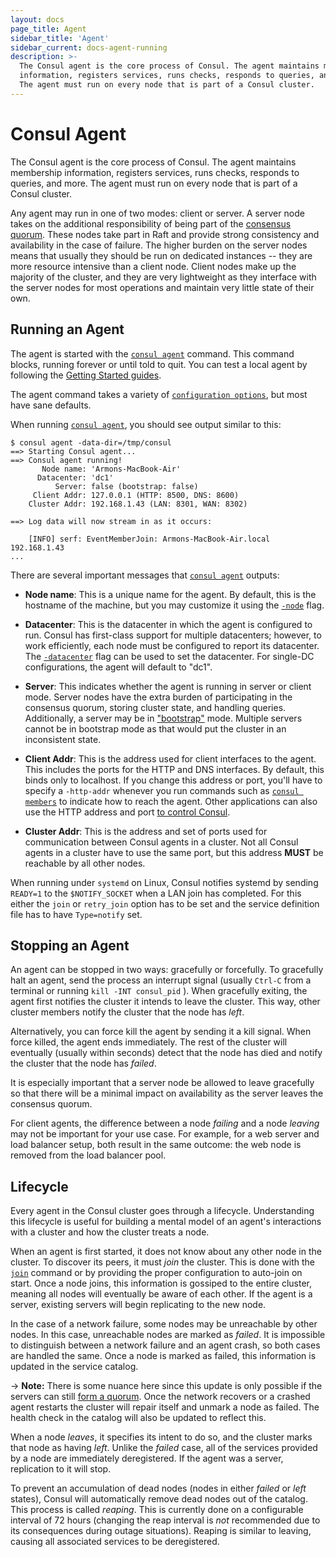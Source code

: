 ```yaml
---
layout: docs
page_title: Agent
sidebar_title: 'Agent'
sidebar_current: docs-agent-running
description: >-
  The Consul agent is the core process of Consul. The agent maintains membership
  information, registers services, runs checks, responds to queries, and more.
  The agent must run on every node that is part of a Consul cluster.
---
```


# Consul Agent

The Consul agent is the core process of Consul. The agent maintains membership
information, registers services, runs checks, responds to queries,
and more. The agent must run on every node that is part of a Consul cluster.

Any agent may run in one of two modes: client or server. A server
node takes on the additional responsibility of being part of the [consensus quorum](/docs/internals/consensus.html).
These nodes take part in Raft and provide strong consistency and availability in
the case of failure. The higher burden on the server nodes means that usually they
should be run on dedicated instances -- they are more resource intensive than a client
node. Client nodes make up the majority of the cluster, and they are very lightweight
as they interface with the server nodes for most operations and maintain very little state
of their own.

## Running an Agent

The agent is started with the [`consul agent`](/docs/commands/agent.html) command. This
command blocks, running forever or until told to quit. You can test a local agent by following the [Getting Started guides](https://learn.hashicorp.com/consul/getting-started/install?utm_source=consul.io&utm_medium=docs).

The agent command takes a variety
of [`configuration options`](/docs/agent/options.html#command-line-options), but most have sane defaults.

When running [`consul agent`](/docs/commands/agent.html), you should see output similar to this:

```text
$ consul agent -data-dir=/tmp/consul
==> Starting Consul agent...
==> Consul agent running!
       Node name: 'Armons-MacBook-Air'
      Datacenter: 'dc1'
          Server: false (bootstrap: false)
     Client Addr: 127.0.0.1 (HTTP: 8500, DNS: 8600)
    Cluster Addr: 192.168.1.43 (LAN: 8301, WAN: 8302)

==> Log data will now stream in as it occurs:

    [INFO] serf: EventMemberJoin: Armons-MacBook-Air.local 192.168.1.43
...
```

There are several important messages that [`consul agent`](/docs/commands/agent.html) outputs:

- **Node name**: This is a unique name for the agent. By default, this
  is the hostname of the machine, but you may customize it using the
  [`-node`](/docs/agent/options.html#_node) flag.

- **Datacenter**: This is the datacenter in which the agent is configured to run.
  Consul has first-class support for multiple datacenters; however, to work efficiently,
  each node must be configured to report its datacenter. The [`-datacenter`](/docs/agent/options.html#_datacenter)
  flag can be used to set the datacenter. For single-DC configurations, the agent
  will default to "dc1".

- **Server**: This indicates whether the agent is running in server or client mode.
  Server nodes have the extra burden of participating in the consensus quorum,
  storing cluster state, and handling queries. Additionally, a server may be
  in ["bootstrap"](/docs/agent/options.html#_bootstrap_expect) mode. Multiple servers
  cannot be in bootstrap mode as that would put the cluster in an inconsistent state.

- **Client Addr**: This is the address used for client interfaces to the agent.
  This includes the ports for the HTTP and DNS interfaces. By default, this binds only
  to localhost. If you change this address or port, you'll have to specify a `-http-addr`
  whenever you run commands such as [`consul members`](/docs/commands/members.html) to
  indicate how to reach the agent. Other applications can also use the HTTP address and port
  [to control Consul](/api).

- **Cluster Addr**: This is the address and set of ports used for communication between
  Consul agents in a cluster. Not all Consul agents in a cluster have to
  use the same port, but this address **MUST** be reachable by all other nodes.

When running under `systemd` on Linux, Consul notifies systemd by sending
`READY=1` to the `$NOTIFY_SOCKET` when a LAN join has completed. For
this either the `join` or `retry_join` option has to be set and the
service definition file has to have `Type=notify` set.

## Stopping an Agent

An agent can be stopped in two ways: gracefully or forcefully. To gracefully
halt an agent, send the process an interrupt signal (usually
`Ctrl-C` from a terminal or running `kill -INT consul_pid` ). When gracefully exiting, the agent first notifies
the cluster it intends to leave the cluster. This way, other cluster members
notify the cluster that the node has _left_.

Alternatively, you can force kill the agent by sending it a kill signal.
When force killed, the agent ends immediately. The rest of the cluster will
eventually (usually within seconds) detect that the node has died and
notify the cluster that the node has _failed_.

It is especially important that a server node be allowed to leave gracefully
so that there will be a minimal impact on availability as the server leaves
the consensus quorum.

For client agents, the difference between a node _failing_ and a node _leaving_
may not be important for your use case. For example, for a web server and load
balancer setup, both result in the same outcome: the web node is removed
from the load balancer pool.

## Lifecycle

Every agent in the Consul cluster goes through a lifecycle. Understanding
this lifecycle is useful for building a mental model of an agent's interactions
with a cluster and how the cluster treats a node.

When an agent is first started, it does not know about any other node in the cluster.
To discover its peers, it must _join_ the cluster. This is done with the
[`join`](/docs/commands/join.html)
command or by providing the proper configuration to auto-join on start. Once a node
joins, this information is gossiped to the entire cluster, meaning all nodes will
eventually be aware of each other. If the agent is a server, existing servers will
begin replicating to the new node.

In the case of a network failure, some nodes may be unreachable by other nodes.
In this case, unreachable nodes are marked as _failed_. It is impossible to distinguish
between a network failure and an agent crash, so both cases are handled the same.
Once a node is marked as failed, this information is updated in the service catalog.

-> **Note:** There is some nuance here since this update is only possible if the servers can still [form a quorum](/docs/internals/consensus.html). Once the network recovers or a crashed agent restarts the cluster will repair itself and unmark a node as failed. The health check in the catalog will also be updated to reflect this.

When a node _leaves_, it specifies its intent to do so, and the cluster
marks that node as having _left_. Unlike the _failed_ case, all of the
services provided by a node are immediately deregistered. If the agent was
a server, replication to it will stop.

To prevent an accumulation of dead nodes (nodes in either _failed_ or _left_
states), Consul will automatically remove dead nodes out of the catalog. This
process is called _reaping_. This is currently done on a configurable
interval of 72 hours (changing the reap interval is _not_ recommended due to
its consequences during outage situations). Reaping is similar to leaving,
causing all associated services to be deregistered.
